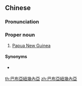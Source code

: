 ==Chinese==
{{zh-forms|s=巴布亚纽几内亚|type=313|gloss=-}}

===Pronunciation===
{{zh-pron
|m=Bābùyà Niǔ Jǐnèiyà
|c=baa1 bou3 aa3 nau2 gei1 noi6 aa3
|cat=pn
}}

===Proper noun===
{{zh-proper}}

# {{lb|zh|Taiwan}} [[Papua New Guinea]]

====Synonyms====
* {{qualifier|Mainland China}} {{zh-l|巴布亞新幾內亞}}

{{zh-cat|Countries}}

[[th:巴布亞紐幾內亞]]
[[zh:巴布亞紐幾內亞]]